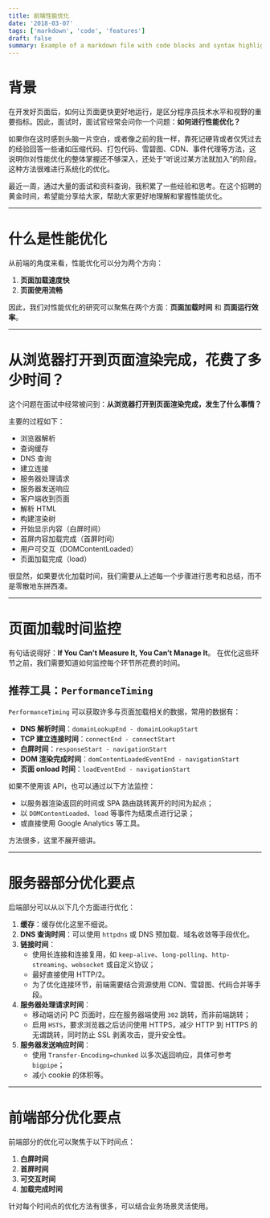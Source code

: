 ```yaml
---
title: 前端性能优化
date: '2018-03-07'
tags: ['markdown', 'code', 'features']
draft: false
summary: Example of a markdown file with code blocks and syntax highlighting
---
```


# 背景

在开发好页面后，如何让页面更快更好地运行，是区分程序员技术水平和视野的重要指标。因此，面试时，面试官经常会问你一个问题：**如何进行性能优化？**

如果你在这时感到头脑一片空白，或者像之前的我一样，靠死记硬背或者仅凭过去的经验回答一些诸如压缩代码、打包代码、雪碧图、CDN、事件代理等方法，这说明你对性能优化的整体掌握还不够深入，还处于“听说过某方法就加入”的阶段。这种方法很难进行系统化的优化。

最近一周，通过大量的面试和资料查询，我积累了一些经验和思考。在这个招聘的黄金时间，希望能分享给大家，帮助大家更好地理解和掌握性能优化。

---

# 什么是性能优化

从前端的角度来看，性能优化可以分为两个方向：
1. **页面加载速度快**
2. **页面使用流畅**

因此，我们对性能优化的研究可以聚焦在两个方面：**页面加载时间** 和 **页面运行效率**。

---

# 从浏览器打开到页面渲染完成，花费了多少时间？

这个问题在面试中经常被问到：**从浏览器打开到页面渲染完成，发生了什么事情？**

主要的过程如下：
- 浏览器解析
- 查询缓存
- DNS 查询
- 建立连接
- 服务器处理请求
- 服务器发送响应
- 客户端收到页面
- 解析 HTML
- 构建渲染树
- 开始显示内容（白屏时间）
- 首屏内容加载完成（首屏时间）
- 用户可交互（DOMContentLoaded）
- 页面加载完成（load）

很显然，如果要优化加载时间，我们需要从上述每一个步骤进行思考和总结，而不是零散地东拼西凑。

---

# 页面加载时间监控

有句话说得好：**If You Can’t Measure It, You Can’t Manage It**。
在优化这些环节之前，我们需要知道如何监控每个环节所花费的时间。

## 推荐工具：`PerformanceTiming`

`PerformanceTiming` 可以获取许多与页面加载相关的数据，常用的数据有：
- **DNS 解析时间**：`domainLookupEnd - domainLookupStart`
- **TCP 建立连接时间**：`connectEnd - connectStart`
- **白屏时间**：`responseStart - navigationStart`
- **DOM 渲染完成时间**：`domContentLoadedEventEnd - navigationStart`
- **页面 onload 时间**：`loadEventEnd - navigationStart`

如果不使用该 API，也可以通过以下方法监控：
- 以服务器渲染返回的时间或 SPA 路由跳转离开的时间为起点；
- 以 `DOMContentLoaded`、`load` 等事件为结束点进行记录；
- 或直接使用 Google Analytics 等工具。

方法很多，这里不展开细讲。

---

# 服务器部分优化要点

后端部分可以从以下几个方面进行优化：
1. **缓存**：缓存优化这里不细说。
2. **DNS 查询时间**：可以使用 `httpdns` 或 DNS 预加载、域名收敛等手段优化。
3. **链接时间**：
   - 使用长连接和连接复用，如 `keep-alive`、`long-polling`、`http-streaming`、`websocket` 或自定义协议；
   - 最好直接使用 HTTP/2。
   - 为了优化连接环节，前端需要结合资源使用 CDN、雪碧图、代码合并等手段。
4. **服务器处理请求时间**：
   - 移动端访问 PC 页面时，应在服务器端使用 `302` 跳转，而非前端跳转；
   - 启用 `HSTS`，要求浏览器之后访问使用 HTTPS，减少 HTTP 到 HTTPS 的无谓跳转，同时防止 SSL 剥离攻击，提升安全性。
5. **服务器发送响应时间**：
   - 使用 `Transfer-Encoding=chunked` 以多次返回响应，具体可参考 `bigpipe`；
   - 减小 cookie 的体积等。

---

# 前端部分优化要点

前端部分的优化可以聚焦于以下时间点：
1. **白屏时间**
2. **首屏时间**
3. **可交互时间**
4. **加载完成时间**

针对每个时间点的优化方法有很多，可以结合业务场景灵活使用。